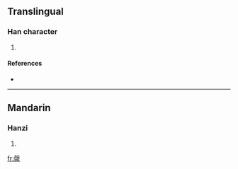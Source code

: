 ==Translingual==

===Han character===
{{Han char|rn=85|rad=水|as=11|sn=14|four=4723<sub>2</sub>|canj=土水水 (GEE)}}

# {{defn|Han|sort=水11}}

====References====
* {{Han ref|kx=0644.200|dkj=18100|dj=1052.040|hdz=31711.140|uh=6F00|ud=28416|bh=E653|bd=58963}}

----

==Mandarin==

===Hanzi===
{{cmn-hanzi|pin=[[biāo]] ([[biao1]]), [[piǎo]] ([[piao3]]), [[piào]] ([[piao4]]), [[qìng]] ([[qing4]])|wg=piao<sup>1</sup>, p'iao<sup>3</sup>, p'iao<sup>4</sup>, ch'ing<sup>4</sup>}}

# {{defn|Mandarin|sort=水11}}

[[fr:漀]]